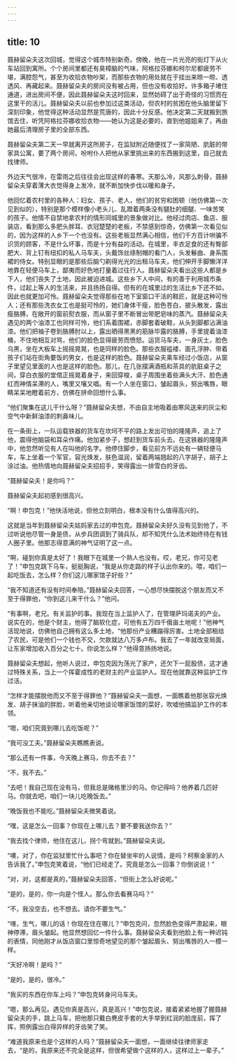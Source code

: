 ```yaml
---
---
---
```

title: 10
---




聂赫留朵夫这次回城，觉得这个城市特别新奇。傍晚，他在一片光亮的街灯下从火车站回到寓所。个个房间里都还有臭樟脑的气味，阿格拉芬娜和柯尔尼都疲劳不堪，满腔怨气，甚至为收拾衣物吵架，而那些衣物的用处就在于挂出来晾一晾、透透风、再藏起来。聂赫留朵夫的房间没有被占用，但也没有收拾好。许多箱子堵住通道，进出房间不便，因此聂赫留朵夫这时回来，显然妨碍了出于奇怪的习惯而在这里干的活儿。聂赫留朵夫以前也参加过这类活动，但农村的贫困在他头脑里留下深刻印象，他觉得这种活动显然是荒唐的，因此十分反感。他决定第二天就搬到旅馆去住，听凭阿格拉芬娜收拾衣物——她认为这是必要的，直到他姐姐来了，再由她最后清理房子里的全部东西。

聂赫留朵夫第二天一早就离开这所房子，在监狱附近随便找了一家简陋、肮脏的带家具公寓，要了两个房间，吩咐仆人把他从家里挑出来的东西搬到这里，自己就去找律师。

外边天气很冷，在雷雨之后往往会出现这样的春寒。天那么冷，风那么刺骨，聂赫留朵夫穿着薄大衣觉得身上发冷，就不断加快步伐以暖和身子。

他回忆着农村里的各种人：妇女、孩子、老人，他们的贫穷和困顿（他仿佛第一次见到似的），特别是那个模样像小老头儿、乱蹬着两条没有腿肚的细腿、一味苦笑的孩子。他情不自禁地拿农村的情形同城里的景象做对比。他经过肉店、鱼店、服装店，看到那么多肥头胖耳、衣冠楚楚的老板，不禁感到惊奇，仿佛第一次看见似的，因为这样的人乡下一个也没有。这些老板显然满心相信，他们千方百计哄骗不识货的顾客，不是什么坏事，而是十分有益的活动。在城里，丰衣足食的还有臀部肥大、背上钉有纽扣的私人马车夫，头戴饰丝绦制帽的看门人，头发鬈曲、身系围裙的侍女。特别显眼的是那些后脑勺剃得光光的出租马车夫，他们伸开手脚懒洋洋地靠在轻便马车上，鄙夷而好色地打量着过往行人。聂赫留朵夫看出这些人都是乡下人，他们丧失了土地，因此被迫进城。这些乡下人中间，有的善于利用城市条件，过起上等人的生活来，并且扬扬自得。但有的在城里过的生活比乡下还不如，因此也就更加可怜。聂赫留朵夫觉得那些在地下室窗口干活的鞋匠，就是这种可怜人；还有那些洗衣女工也是挺可怜的，她们身体干瘦，脸色苍白，披头散发，露出瘦胳膊，在敞开的窗前熨衣服，而从窗子里不断冒出带肥皂味的蒸汽。聂赫留朵夫遇见的两个油漆工也同样可怜，他们系着围裙，赤脚套着破鞋，从头到脚都沾满油漆。他们把袖子卷到胳膊肘以上，露出晒得黑黑的筋脉毕露的胳膊，手里提着油漆桶，不住地相互对骂，他们的脸色显得疲劳而愤怒。运货马车夫，一身灰土，脸色乌黑，坐在大板车上摇摇晃晃，也是同样的脸色。那些衣服褴褛、面孔浮肿、带着孩子们站在街角要饭的男女，也是这样的脸色。聂赫留朵夫乘车经过小饭店，从窗子里望见里面的人也是这样的脸色。那儿，在几张摆满酒瓶和茶具的肮脏桌子之间，穿白衣服的堂倌正摇晃着身子，来回穿梭，桌子周围坐着些满头大汗、脸色通红而神情呆滞的人，嘴里又嚷又唱。有一个人坐在窗口，皱起眉头，努出嘴唇，眼睛呆呆地瞪着前方，仿佛在拼命回想什么事。

“他们聚集在这儿干什么呀？”聂赫留朵夫想，不由自主地吸着由寒风送来的灰尘和空气中新鲜油漆的刺鼻味儿。

在一条街上，一队运载铁器的货车在坎坷不平的路上发出可怕的隆隆声，追上了他，震得他脑袋和耳朵作痛。他加紧步子，想赶到货车前头去。在这铁器的隆隆声中，他忽然听见有人在叫他的名字。他停住脚步，看见前方不远处有一辆轻便马车，车上坐着一个军官，容光焕发，肤色滋润，留着两端翘起的八字胡子，胡子上涂过油。他热情地向聂赫留朵夫招招手，笑得露出一排雪白的牙齿。

“聂赫留朵夫！是你吗？”

聂赫留朵夫起初感到很高兴。

“啊！申包克！”他快活地说，但他立刻明白，根本没有什么值得高兴的。

这就是当年到聂赫留朵夫姑妈家去过的申包克。聂赫留朵夫好久没有见到他了，不过听说他尽管一身是债，从步兵团调到了骑兵队，却不知凭什么法术始终待在有钱人圈子里。他那志得意满的神气证明了这一点。

“啊，碰到你真是太好了！我眼下在城里一个熟人也没有。哎，老兄，你可见老了！”申包克跳下马车，挺挺胸说，“我是从你走路的样子认出你来的。喂，咱们一起吃饭去，怎么样？你们这儿哪家馆子好些？”

“我不知道还有没有时间奉陪。”聂赫留朵夫回答，一心想尽快摆脱这个朋友而又不至于得罪他，“你到这儿来干什么？”他问。

“有事啊，老兄。有关监护的事。我现在当上监护人了，在管理萨玛诺夫的产业。说实在的，他是个财主，他得了脑软化症，可他有五万四千俄亩土地呢！”他神气活现地说，仿佛他自己拥有这么多土地，“他那份产业糟蹋得厉害。土地全部租给了农民，可是他们一个钱也不交，欠款就达八万多卢布。我去了一年就改变局面，让东家增加收入百分之七十。你说怎么样？”他得意扬扬地说。

聂赫留朵夫想起，他听人说过，申包克因为荡光了家产，还欠下一屁股债，这才通过特殊关系，当上一个挥霍成性的老财主的产业监护人。现在他就靠这种监护工作过活。

“怎样才能摆脱他而又不至于得罪他？”聂赫留朵夫一面想，一面瞧着他那张容光焕发、胡子抹油的胖脸，听着他亲切地谈论哪家饭馆的菜好，吹嘘他搞监护工作的本领。

“嗯，咱们究竟到哪儿去吃饭呢？”

“我可没工夫。”聂赫留朵夫瞧瞧表说。

“那么还有一件事，今天晚上赛马，你去不去？”

“不，我不去。”

“去吧！我自己现在没有马，但我总是赌格里沙的马。你记得吗？他养着几匹好马。你就去吧，咱们一块儿吃晚饭去。”

“晚饭我也不能吃。”聂赫留朵夫微笑着说。

“嘿，这是怎么一回事？你现在上哪儿去？要不要我送你去？”

“我去找个律师，他住在这儿，拐个弯就到。”聂赫留朵夫说。

“噢，对了，你在监狱里忙什么事吧？你在替坐牢的人说情，是吗？柯察金家的人告诉我了。”申包克笑着说，“他们已经走了。究竟是怎么一回事？你倒说说！”

“对，对，这都是真的，”聂赫留朵夫回答，“但街上怎么好说呢。”

“是的，是的，你一向是个怪人。那么你去看赛马吗？”

“不，我没空去，也不想去。请你不要生气。”

“嗐，生气，哪儿的话！你现在住在哪儿？”申包克问，忽然脸色变得严肃起来，眼神停滞，眉头皱起。他显然想回忆一件什么事。聂赫留朵夫看到他脸上有一种迟钝的表情，同他刚才从饭店窗口里惊奇地望见的那个皱起眉头、努出嘴唇的人一模一样。

“天好冷啊！是吗？”

“是的，是的，很冷。”

“我买的东西在你车上吗？”申包克转身问马车夫。

“嗯，那么再见。遇见你真是高兴，真是高兴！”申包克说，接着紧紧地握了握聂赫留朵夫的手，跳上马车，把他那只戴白麂皮手套的大手举到红润的脸庞前，挥了挥，照例露出白得异样的牙齿笑了笑。

“难道我原来也是个这样的人吗？”聂赫留朵夫一面想，一面继续往律师家走去，“是的，我原来还不完全是这样，但很希望做个这样的人，这样过上一辈子。”